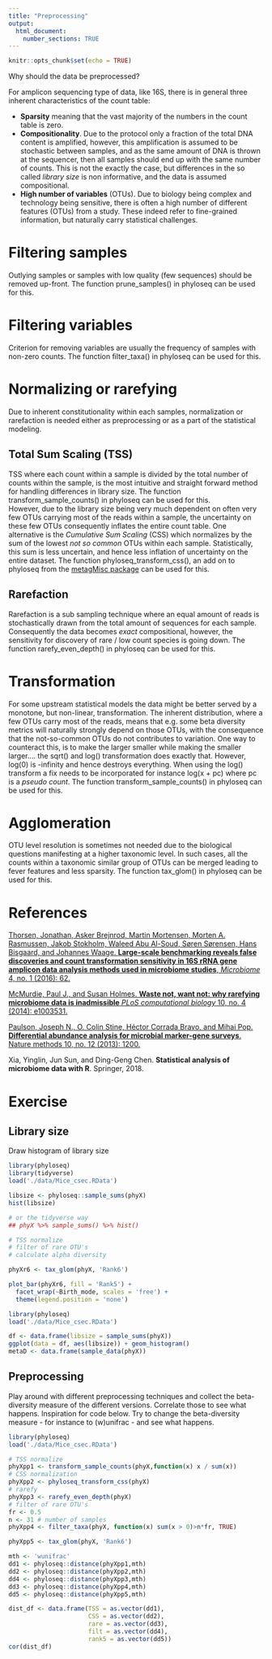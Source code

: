 ```yaml
---
title: "Preprocessing"
output: 
  html_document:
    number_sections: TRUE
---
```


```r
knitr::opts_chunk$set(echo = TRUE)
```

Why should the data be preprocessed? 

For amplicon sequencing type of data, like 16S, there is in general three inherent characteristics of the count table: 

* __Sparsity__ meaning that the vast majority of the numbers in the count table is zero.
* __Compositionality__. Due to the protocol only a fraction of the total DNA content is amplified, however, this amplification is assumed to be stochastic between samples, and as the same amount of DNA is thrown at the sequencer, then all samples should end up with the same number of counts. This is not the exactly the case, but differences in the so called _library size_ is non informative, and the data is assumed compositional. 
* __High number of variables__ (OTUs). Due to biology being complex and technology being sensitive, there is often a high number of different features (OTUs) from a study. These indeed refer to fine-grained information, but naturally carry statistical challenges. 

# Filtering samples {-}

Outlying samples or samples with low quality (few sequences) should be removed up-front. The function prune_samples() in phyloseq can be used for this.  

# Filtering variables {-}

Criterion for removing variables are usually the frequency of samples with non-zero counts. The function filter_taxa() in phyloseq can be used for this.  

# Normalizing or rarefying {-}

Due to inherent constitutionality within each samples, normalization or rarefaction is needed either as preprocessing or as a part of the statistical modeling. 

## Total Sum Scaling (TSS) {-}

TSS where each count within a sample is divided by the total number of counts within the sample, is the most intuitive and straight forward method for handling differences in library size. The function transform_sample_counts() in phyloseq can be used for this.  
However, due to the library size being very much dependent on often very few OTUs carrying most of the reads within a sample, the uncertainty on these few OTUs consequently inflates the entire count table. One alternative is the _Cumulative Sum Scaling_ (CSS) which normalizes by the sum of the lowest _not so common_ OTUs within each sample. Statistically, this sum is less uncertain, and hence less inflation of uncertainty on the entire dataset. The function phyloseq_transform_css(), an add on to phyloseq from the [metagMisc package](https://rdrr.io/github/vmikk/metagMisc/)  can be used for this.  

## Rarefaction {-}

Rarefaction is a sub sampling technique where an equal amount of reads is stochastically drawn from the total amount of sequences for each sample. Consequently the data becomes _exact_ compositional, however, the sensitivity for discovery of rare / low count species is going down.
The function rarefy_even_depth() in phyloseq can be used for this.  

# Transformation {-}

For some upstream statistical models the data might be better served by a monotone, but non-linear, transformation. 
The inherent distribution, where a few OTUs carry most of the reads, means that e.g. some beta diversity metrics will naturally strongly depend on those OTUs, with the consequence that the not-so-common OTUs do not contributes to variation. One way to counteract this, is to make the larger smaller while making the smaller larger.... the sqrt() and log() transformation does exactly that. However, log(0) is -infinity and hence destroys everything. When using the log() transform a fix needs to be incorporated for instance log(x + pc) where pc is a _pseudo count_. The function transform_sample_counts() in phyloseq can be used for this.  

# Agglomeration {-}

OTU level resolution is sometimes not needed due to the biological questions manifesting at a higher taxonomic level. In such cases, all the counts within a taxonomic similar group of OTUs can be merged leading to fever features and less sparsity. The function tax_glom() in phyloseq can be used for this.  


# References {-}

[Thorsen, Jonathan, Asker Brejnrod, Martin Mortensen, Morten A. Rasmussen, Jakob Stokholm, Waleed Abu Al-Soud, Søren Sørensen, Hans Bisgaard, and Johannes Waage. __Large-scale benchmarking reveals false discoveries and count transformation sensitivity in 16S rRNA gene amplicon data analysis methods used in microbiome studies__,  _Microbiome_ 4, no. 1 (2016): 62.](https://microbiomejournal.biomedcentral.com/articles/10.1186/s40168-016-0208-8)

[McMurdie, Paul J., and Susan Holmes. __Waste not, want not: why rarefying microbiome data is inadmissible__ _PLoS computational biology_ 10, no. 4 (2014): e1003531.](https://journals.plos.org/ploscompbiol/article?id=10.1371/journal.pcbi.1003531)

[Paulson, Joseph N., O. Colin Stine, Héctor Corrada Bravo, and Mihai Pop. __Differential abundance analysis for microbial marker-gene surveys__. Nature methods 10, no. 12 (2013): 1200.](http://www.nature.com/nmeth/journal/v10/n12/full/nmeth.2658.html)

Xia, Yinglin, Jun Sun, and Ding-Geng Chen. __Statistical analysis of microbiome data with R__. Springer, 2018.

# Exercise 

## Library size 

Draw histogram of library size

```r
library(phyloseq)
library(tidyverse)
load('./data/Mice_csec.RData')

libsize <- phyloseq::sample_sums(phyX)
hist(libsize)

# or the tidyverse way
## phyX %>% sample_sums() %>% hist()
```


```r
# TSS normalize
# filter of rare OTU's
# calculate alpha diversity

phyXr6 <- tax_glom(phyX, 'Rank6')

plot_bar(phyXr6, fill = 'Rank5') + 
  facet_wrap(~Birth_mode, scales = 'free') + 
  theme(legend.position = 'none')

```

```r
library(phyloseq)
load('./data/Mice_csec.RData')

df <- data.frame(libsize = sample_sums(phyX))
ggplot(data = df, aes(libsize)) + geom_histogram()
metaD <- data.frame(sample_data(phyX))
```

## Preprocessing

Play around with different preprocessing techniques and collect the beta-diversity measure of the different versions. Correlate those to see what happens. Inspiration for code below. Try to change the beta-diversity measure - for instance to (w)unifrac - and see what happens. 

```r
library(phyloseq)
load('./data/Mice_csec.RData')

# TSS normalize
phyXpp1 <- transform_sample_counts(phyX,function(x) x / sum(x))
# CSS normalization
phyXpp2 <- phyloseq_transform_css(phyX)  
# rarefy
phyXpp3 <- rarefy_even_depth(phyX)
# filter of rare OTU's
fr <- 0.5
n <- 31 # number of samples
phyXpp4 <- filter_taxa(phyX, function(x) sum(x > 0)>n*fr, TRUE)

phyXpp5 <- tax_glom(phyX, 'Rank6')

mth <- 'wunifrac'
dd1 <- phyloseq::distance(phyXpp1,mth)
dd2 <- phyloseq::distance(phyXpp2,mth)
dd4 <- phyloseq::distance(phyXpp3,mth)
dd3 <- phyloseq::distance(phyXpp4,mth)
dd5 <- phyloseq::distance(phyXpp5,mth)

dist_df <- data.frame(TSS = as.vector(dd1), 
                      CSS = as.vector(dd2),
                      rare = as.vector(dd3),
                      filt = as.vector(dd4), 
                      rank5 = as.vector(dd5))
cor(dist_df)
```



